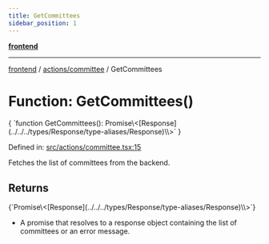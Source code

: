 ```yaml
---
title: GetCommittees
sidebar_position: 1
---
```



[**frontend**](../../..)

***

[frontend](../../..) / [actions/committee](..) / GetCommittees

# Function: GetCommittees()

<CodeBlock language="ts">
{ `function GetCommittees(): Promise\<[Response](../../../types/Response/type-aliases/Response)\<object[]\>\>` }
</CodeBlock>

Defined in: [src/actions/committee.tsx:15](https://github.com/svsticky/CommitteeClash/blob/cf8a63ee123fe6ef8b9cc633622ca8c3bc6fa48a/frontend/src/actions/committee.tsx#L15)

Fetches the list of committees from the backend.

## Returns
<CodeBlock language="ts">
{`Promise\<[Response](../../../types/Response/type-aliases/Response)\<object[]\>\>`}
</CodeBlock>

- A promise that resolves to a response object containing the list of committees or an error message.

